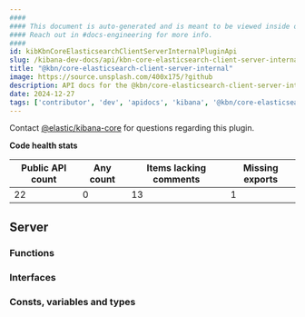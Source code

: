 ```yaml
---
####
#### This document is auto-generated and is meant to be viewed inside our experimental, new docs system.
#### Reach out in #docs-engineering for more info.
####
id: kibKbnCoreElasticsearchClientServerInternalPluginApi
slug: /kibana-dev-docs/api/kbn-core-elasticsearch-client-server-internal
title: "@kbn/core-elasticsearch-client-server-internal"
image: https://source.unsplash.com/400x175/?github
description: API docs for the @kbn/core-elasticsearch-client-server-internal plugin
date: 2024-12-27
tags: ['contributor', 'dev', 'apidocs', 'kibana', '@kbn/core-elasticsearch-client-server-internal']
---
```




Contact [@elastic/kibana-core](https://github.com/orgs/elastic/teams/kibana-core) for questions regarding this plugin.

**Code health stats**

| Public API count  | Any count | Items lacking comments | Missing exports |
|-------------------|-----------|------------------------|-----------------|
| 22 | 0 | 13 | 1 |

## Server

### Functions
<DocDefinitionList data={kbnCoreElasticsearchClientServerInternalObj.server.functions}/>

### Interfaces
<DocDefinitionList data={kbnCoreElasticsearchClientServerInternalObj.server.interfaces}/>

### Consts, variables and types
<DocDefinitionList data={kbnCoreElasticsearchClientServerInternalObj.server.misc}/>

